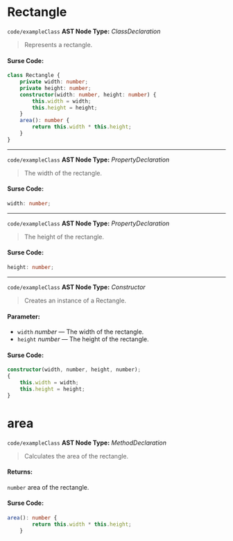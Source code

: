 
<Meta title="code/exampleClass" />

# Rectangle

`code/exampleClass`
**AST Node Type:** *ClassDeclaration*

> Represents a rectangle.

#### Surse Code:

```ts
class Rectangle {
    private width: number;
    private height: number;
    constructor(width: number, height: number) {
        this.width = width;
        this.height = height;
    }
    area(): number {
        return this.width * this.height;
    }
}

```

----- 
`code/exampleClass`
**AST Node Type:** *PropertyDeclaration*
> The width of the rectangle.

#### Surse Code:

```ts
width: number;

```

----- 
`code/exampleClass`
**AST Node Type:** *PropertyDeclaration*
> The height of the rectangle.

#### Surse Code:

```ts
height: number;

```

----- 
`code/exampleClass`
**AST Node Type:** *Constructor*
> Creates an instance of a Rectangle.

#### Parameter:

- `width` *number* — The width of the rectangle.
- `height` *number* — The height of the rectangle.

#### Surse Code:

```ts
constructor(width, number, height, number);
{
    this.width = width;
    this.height = height;
}

```

# area

`code/exampleClass`
**AST Node Type:** *MethodDeclaration*

> Calculates the area of the rectangle.

#### Returns:
`number`  area of the rectangle.

#### Surse Code:

```ts
area(): number {
        return this.width * this.height;
    }
```

